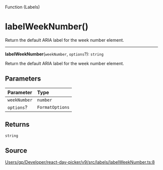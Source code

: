 <SectionTitle>Function (Labels)</SectionTitle>

# labelWeekNumber()

<Description>
Return the default ARIA label for the week number element.
</Description>

---

<a id="undefined" name="undefined"></a>

<SignatureMemberIdentifier>**labelWeekNumber**(`weekNumber`, `options`?): `string`</SignatureMemberIdentifier>

Return the default ARIA label for the week number element.

## Parameters

| Parameter | Type |
| :------ | :------ |
| `weekNumber` | `number` |
| `options`? | `FormatOptions` |

## Returns

`string`

## Source

[Users/gp/Developer/react-day-picker/v9/src/labels/labelWeekNumber.ts:8](https://github.com/gpbl/react-day-picker/blob/next/src/labels/labelWeekNumber.ts#L8)
